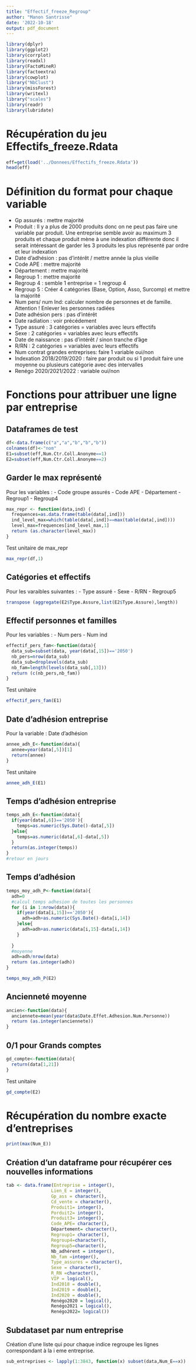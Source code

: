 ```yaml
---
title: "Effectif_freeze_Regroup"
author: "Manon Santrisse"
date: '2022-10-18'
output: pdf_document
---
```



```r
library(dplyr)
library(ggplot2)
library(corrplot)
library(readxl)
library(FactoMineR)
library(factoextra)
library(cowplot)
library("NbClust")
library(missForest)
library(writexl)
library("scales")
library(readr)
library(lubridate)
```


# Récupération du jeu Effectifs_freeze.Rdata
```r
eff=get(load('../Donnees/Effectifs_freeze.Rdata'))
head(eff)
```


# Définition du format pour chaque variable

- Gp assurés : mettre majorité
- Produit : Il y a plus de 2000 produits donc on ne peut pas faire une variable par produit. Une entreprise semble avoir au maximum 3 produits et chaque produit mène à une indexation différente donc il serait intéressant de garder les 3 produits les plus représenté par ordre et leur indexation
- Date d'adhésion : pas d'intérêt / mettre année la plus vieille
- Code APE : mettre majorité
- Département : mettre majorité
- Regroup 1 : mettre majorité
- Regroup 4 : semble 1 entreprise = 1 regroup 4
- Regroup 5 : Créer 4 catégories (Base, Option, Asso, Surcomp) et mettre la majorité
- Num pers/ num Ind: calculer nombre de personnes et de famille. Attention ! Enlever les personnes radiées
- Date adhésion pers : pas d'intérêt
- Date radiation : voir précédement
- Type assuré : 3 catégories = variables avec leurs effectifs
- Sexe : 2 catégories = variables avec leurs effectifs
- Date de naissance : pas d'intérêt / sinon tranche d'âge
- R/RN : 2 catégories = variables avec leurs effectifs
- Num contrat grandes entreprises: faire 1 variable oui/non
- Indexation 2018/2019/2020 : faire par produit ou si 1 produit faire une moyenne ou plusieurs catégorie avec des intervalles
- Renégo 2020/2021/2022 : variable oui/non


# Fonctions pour attribuer une ligne par entreprise

## Dataframes de test
```r
df<-data.frame(c("a","a","b","b","b"))
colnames(df)<-"nom"
E1=subset(eff,Num.Ctr.Coll.Anonyme==1)
E2=subset(eff,Num.Ctr.Coll.Anonyme==2)
```


## Garder le max représenté
Pour les variables :
- Code groupe assurés
- Code APE
- Département
- Regroup1
- Regroup4


```r
max_repr <- function(data,ind) {
  frequences=as.data.frame(table(data[,ind]))
  ind_level_max=which(table(data[,ind])==max(table(data[,ind])))
  level_max=frequences[ind_level_max,1]
  return (as.character(level_max))
}
```

Test unitaire de max_repr
```r
max_repr(df,1)
```

## Catégories et effectifs
Pour les varaibles suivantes :
- Type assuré
- Sexe
- R/RN
- Regroup5


```r
transpose (aggregate(E2$Type.Assure,list(E2$Type.Assure),length))
```


## Effectif personnes et familles
Pour les variables :
- Num pers
- Num ind

```r
effectif_pers_fam<-function(data){
  data_sub=subset(data, year(data[,15])=='2050')
  nb_pers=nrow(data_sub)
  data_sub=droplevels(data_sub)
  nb_fam=length(levels(data_sub[,13]))
  return (c(nb_pers,nb_fam))
}
```

Test unitaire
```r
effectif_pers_fam(E1)
```

## Date d'adhésion entreprise
Pour la variable :
Date d'adhésion
```r
annee_adh_E<-function(data){
  annee=year(data[,5])[1]
  return(annee)
}
```

Test unitaire
```r
annee_adh_E(E1)
```

## Temps d'adhésion entreprise

```r
temps_adh_E<-function(data){
  if(year(data[,6])=='2050'){
    temps=as.numeric(Sys.Date()-data[,5])
  }else{
    temps=as.numeric(data[,6]-data[,5])
  }
  return(as.integer(temps))
}
#retour en jours
```

## Temps d'adhésion

```r
temps_moy_adh_P<-function(data){
  adh=0
  #calcul temps adhesion de toutes les personnes
  for (i in 1:nrow(data)){
    if(year(data[i,15])=='2050'){
      adh=adh+as.numeric(Sys.Date()-data[i,14])
    }else{
      adh=adh+as.numeric(data[i,15]-data[i,14])
    }
    
  }
  #moyenne
  adh=adh/nrow(data)
  return (as.integer(adh))
}
```


```r
temps_moy_adh_P(E2)
```
## Ancienneté moyenne

```r
ancien<-function(data){
  anciennete=mean(year(data$Date.Effet.Adhesion.Num.Personne))
  return (as.integer(anciennete))
}
```

## 0/1 pour Grands comptes

```r
gd_compte<-function(data){
  return(data[1,21])
}
```


Test unitaire
```r
gd_compte(E2)
```

# Récupération du nombre exacte d'entreprises
```r
print(max(Num_E))

```


## Création d'un dataframe pour récupérer ces nouvelles informations

```r
tab <- data.frame(Entreprise = integer(),
                 Lien_E = integer(),
                 Gp_ass = character(),
                 Cd_vente = character(),
                 Produit1= integer(),
                 Porduit2= integer(),
                 Produit3= integer(),
                 Code_APE= character(),
                 Département= character(),
                 Regroup1= character(),
                 Regroup4=character(),
                 Regroup5=character(),
                 Nb_adhérent = integer(),
                 Nb_fam =integer(),
                 Type_assures = character(),
                 Sexe = character(),
                 R_RN =character(),
                 VIP = logical(),
                 Ind2018 = double(),
                 Ind2019 = double(),
                 Ind2020 = double(),
                 Renégo2020 = logical(),
                 Renégo2021 = logical(),
                 Renégo2022= logical())

```                 
                 
                 
## Subdataset par num entreprise
Création d'une liste qui pour chaque indice regroupe les lignes correspondant à la i eme entreprise.

```r
sub_entreprises <- lapply(1:3843, function(x) subset(data,Num_E==x)) 

```


























